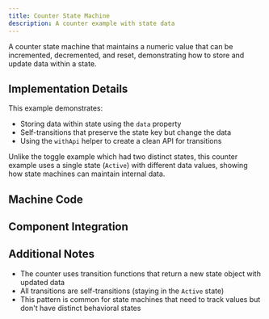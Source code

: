 ```yaml
---
title: Counter State Machine
description: A counter example with state data
---
```



A counter state machine that maintains a numeric value that can be incremented, decremented, and reset, demonstrating how to store and update data within a state.

<div className="not-content">
  <CounterExample client:visible />
</div>

## Implementation Details

This example demonstrates:

- Storing data within state using the `data` property
- Self-transitions that preserve the state key but change the data
- Using the `withApi` helper to create a clean API for transitions

Unlike the toggle example which had two distinct states, this counter example uses a single state (`Active`) with different data values, showing how state machines can maintain internal data.

## Machine Code

<CodeBlock lang="typescript" code={machineCode} />

## Component Integration

<CodeBlock lang="jsx" code={indexCode} />

## Additional Notes

- The counter uses transition functions that return a new state object with updated data
- All transitions are self-transitions (staying in the `Active` state)
- This pattern is common for state machines that need to track values but don't have distinct behavioral states
